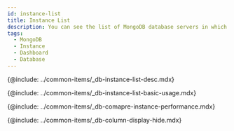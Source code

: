 ```yaml
---
id: instance-list
title: Instance List
description: You can see the list of MongoDB database servers in which the agent has been installed.
tags:
  - MongoDB
  - Instance
  - Dashboard
  - Database
---
```


{@include: ../common-items/_db-instance-list-desc.mdx}

<!-- ## 기본 화면 안내 -->

{@include: ../common-items/_db-instance-list-basic-usage.mdx}

{@include: ../common-items/_db-comapre-instance-performance.mdx} 

{@include: ../common-items/_db-column-display-hide.mdx} 
